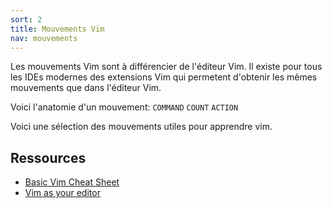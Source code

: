 ```yaml
---
sort: 2
title: Mouvements Vim
nav: mouvements
---
```


Les mouvements Vim sont à différencier de l'éditeur Vim. Il existe pour tous les IDEs modernes des extensions Vim qui permetent d'obtenir les mêmes mouvements que dans l'éditeur Vim.

Voici l'anatomie d'un mouvement: `COMMAND` `COUNT` `ACTION`

Voici une sélection des mouvements utiles pour apprendre vim.

## Ressources

- [Basic Vim Cheat Sheet](https://vim.rtorr.com/)
- [Vim as your editor](https://www.youtube.com/playlist?list=PLm323Lc7iSW_wuxqmKx_xxNtJC_hJbQ7R)
